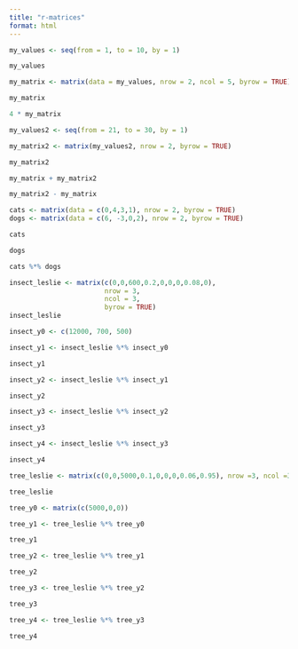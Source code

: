 ```yaml
---
title: "r-matrices"
format: html
---
```


```r
my_values <- seq(from = 1, to = 10, by = 1)

my_values
```

```r
my_matrix <- matrix(data = my_values, nrow = 2, ncol = 5, byrow = TRUE)

my_matrix
```



```r
4 * my_matrix
```

```r
my_values2 <- seq(from = 21, to = 30, by = 1)

my_matrix2 <- matrix(my_values2, nrow = 2, byrow = TRUE)

my_matrix2

```

```r
my_matrix + my_matrix2
```
```r
my_matrix2 - my_matrix
```

```r
cats <- matrix(data = c(0,4,3,1), nrow = 2, byrow = TRUE)
dogs <- matrix(data = c(6, -3,0,2), nrow = 2, byrow = TRUE)

cats


```

```r
dogs

```

```r
cats %*% dogs
```

```r
insect_leslie <- matrix(c(0,0,600,0.2,0,0,0,0.08,0), 
                        nrow = 3, 
                        ncol = 3, 
                        byrow = TRUE)
insect_leslie
```
```r
insect_y0 <- c(12000, 700, 500)
```

```r
insect_y1 <- insect_leslie %*% insect_y0

insect_y1

```
```r
insect_y2 <- insect_leslie %*% insect_y1

insect_y2
```

```r
insect_y3 <- insect_leslie %*% insect_y2

insect_y3
```

```r
insect_y4 <- insect_leslie %*% insect_y3

insect_y4
```

```r
tree_leslie <- matrix(c(0,0,5000,0.1,0,0,0,0.06,0.95), nrow =3, ncol =3, byrow = TRUE)

tree_leslie
```
```r
tree_y0 <- matrix(c(5000,0,0))

tree_y1 <- tree_leslie %*% tree_y0

tree_y1
```
```r
tree_y2 <- tree_leslie %*% tree_y1

tree_y2
```

```r
tree_y3 <- tree_leslie %*% tree_y2

tree_y3
```

```r
tree_y4 <- tree_leslie %*% tree_y3

tree_y4
```

